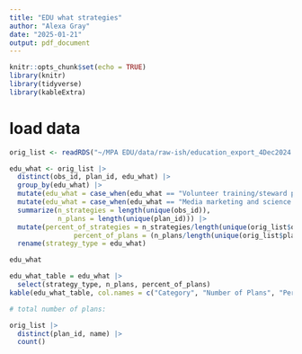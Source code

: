 ```yaml
---
title: "EDU what strategies"
author: "Alexa Gray"
date: "2025-01-21"
output: pdf_document
---
```


```r
knitr::opts_chunk$set(echo = TRUE)
library(knitr)
library(tidyverse)
library(kableExtra)
```

# load data
```r
orig_list <- readRDS("~/MPA EDU/data/raw-ish/education_export_4Dec2024.Rds")
```

```r
edu_what <- orig_list |> 
  distinct(obs_id, plan_id, edu_what) |> 
  group_by(edu_what) |> 
  mutate(edu_what = case_when(edu_what == "Volunteer training/steward program" ~ "Volunteer, intern, and steward training programs", TRUE ~ edu_what)) |> 
  mutate(edu_what = case_when(edu_what == "Media marketing and science communications for the general publics for the general public" ~ "Media marketing and science communications for the general public", TRUE ~ edu_what)) |> 
  summarize(n_strategies = length(unique(obs_id)),
            n_plans = length(unique(plan_id))) |> 
  mutate(percent_of_strategies = n_strategies/length(unique(orig_list$obs_id))*100,
                percent_of_plans = (n_plans/length(unique(orig_list$plan_id))*100)) |> 
  rename(strategy_type = edu_what)

edu_what
```
```r

edu_what_table = edu_what |> 
  select(strategy_type, n_plans, percent_of_plans)
kable(edu_what_table, col.names = c("Category", "Number of Plans", "Percentage of Plans"), digits = 1) 
```

```r
# total number of plans:

orig_list |> 
  distinct(plan_id, name) |> 
  count()
```

